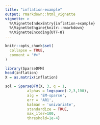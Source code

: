 ```yaml
---
title: "inflation-example"
output: rmarkdown::html_vignette
vignette: >
  %\VignetteIndexEntry{inflation-example}
  %\VignetteEngine{knitr::rmarkdown}
  %\VignetteEncoding{UTF-8}
---
```


```r
knitr::opts_chunk$set(
  collapse = TRUE,
  comment = "#>"
)
```

```r
library(SparseDFM)
head(inflation)
X = as.matrix(inflation)
```

```r
sol = SparseDFM(X, 3, q = 1,
          alphas = logspace(-2,3,100),
          alg = 'EM-sparse',
          err = 'AR1',
          kalman = 'univariate',
          standardize = TRUE,
          max_iter=100,
          threshold=1e-4)

```



